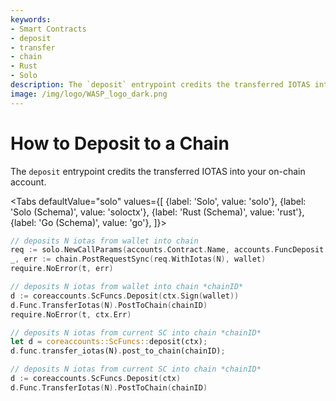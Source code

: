 ```yaml
---
keywords:
- Smart Contracts
- deposit
- transfer
- chain
- Rust
- Solo
description: The `deposit` entrypoint credits the transferred IOTAS into your on-chain account.
image: /img/logo/WASP_logo_dark.png
---
```



# How to Deposit to a Chain

The `deposit` entrypoint credits the transferred IOTAS into your on-chain account.

<Tabs
    defaultValue="solo"
    values={[
        {label: 'Solo', value: 'solo'},
        {label: 'Solo (Schema)', value: 'soloctx'},
        {label: 'Rust (Schema)', value: 'rust'},
        {label: 'Go (Schema)', value: 'go'},
    ]}>
<TabItem value="solo">

```go
// deposits N iotas from wallet into chain
req := solo.NewCallParams(accounts.Contract.Name, accounts.FuncDeposit.Name)
_, err := chain.PostRequestSync(req.WithIotas(N), wallet)
require.NoError(t, err)
```

</TabItem>
<TabItem value="soloctx">

```go
// deposits N iotas from wallet into chain *chainID*
d := coreaccounts.ScFuncs.Deposit(ctx.Sign(wallet))
d.Func.TransferIotas(N).PostToChain(chainID)
require.NoError(t, ctx.Err)
```

</TabItem>
<TabItem value="rust">

```rust
// deposits N iotas from current SC into chain *chainID*
let d = coreaccounts::ScFuncs::deposit(ctx);
d.func.transfer_iotas(N).post_to_chain(chainID);
```

</TabItem>
<TabItem value="go">

```go
// deposits N iotas from current SC into chain *chainID*
d := coreaccounts.ScFuncs.Deposit(ctx)
d.Func.TransferIotas(N).PostToChain(chainID)
```

</TabItem>
</Tabs>
